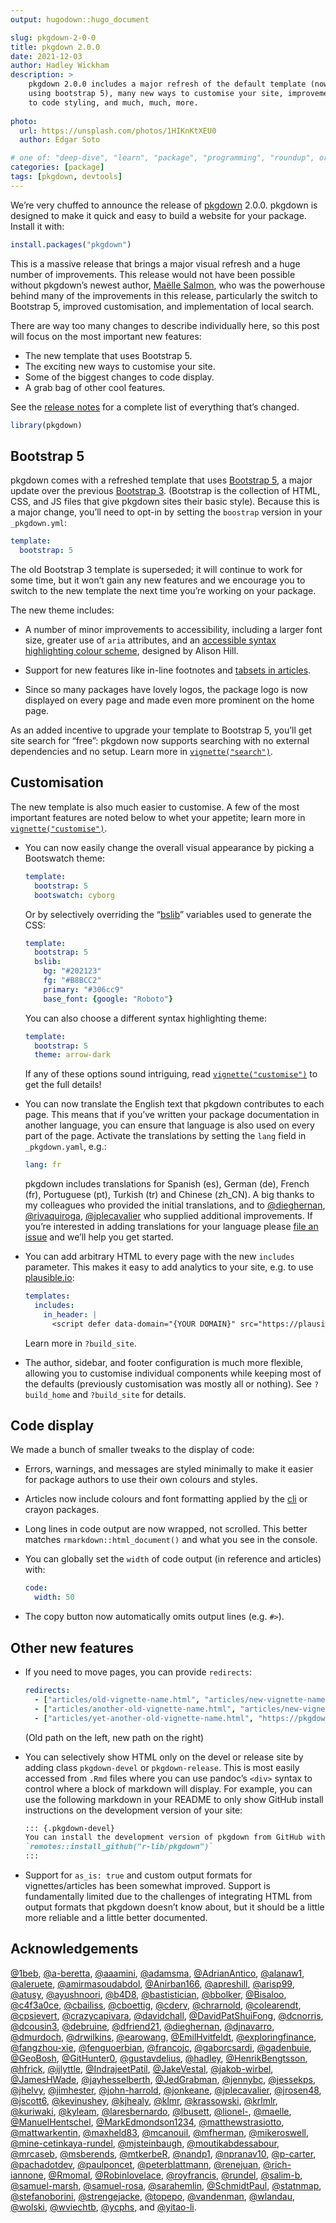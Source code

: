 ```yaml
---
output: hugodown::hugo_document

slug: pkgdown-2-0-0
title: pkgdown 2.0.0
date: 2021-12-03
author: Hadley Wickham
description: >
    pkgdown 2.0.0 includes a major refresh of the default template (now 
    using bootstrap 5), many new ways to customise your site, improvements
    to code styling, and much, much, more.
    
photo:
  url: https://unsplash.com/photos/1HIKnKtXEU0
  author: Edgar Soto

# one of: "deep-dive", "learn", "package", "programming", "roundup", or "other"
categories: [package] 
tags: [pkgdown, devtools]
---
```


```{=html}
<!--
TODO:
* [x] Look over / edit the post's title in the yaml
* [x] Edit (or delete) the description; note this appears in the Twitter card
* [x] Pick category and tags (see existing with `hugodown::tidy_show_meta()`)
* [x] Find photo & update yaml metadata
* [x] Create `thumbnail-sq.jpg`; height and width should be equal
* [x] Create `thumbnail-wd.jpg`; width should be >5x height
* [x] `hugodown::use_tidy_thumbnails()`
* [x] Add intro sentence, e.g. the standard tagline for the package
* [x] `usethis::use_tidy_thanks()`
-->
```
We're very chuffed to announce the release of [pkgdown](https://pkgdown.r-lib.org) 2.0.0.
pkgdown is designed to make it quick and easy to build a website for your package.
Install it with:

```r
install.packages("pkgdown")
```

This is a massive release that brings a major visual refresh and a huge number of improvements.
This release would not have been possible without pkgdown's newest author, [Maëlle Salmon](https://masalmon.eu), who was the powerhouse behind many of the improvements in this release, particularly the switch to Bootstrap 5, improved customisation, and implementation of local search.

There are way too many changes to describe individually here, so this post will focus on the most important new features:

-   The new template that uses Bootstrap 5.
-   The exciting new ways to customise your site.
-   Some of the biggest changes to code display.
-   A grab bag of other cool features.

See the [release notes](https://pkgdown.r-lib.org/news/index.html) for a complete list of everything that's changed.

```r
library(pkgdown)
```

## Bootstrap 5

pkgdown comes with a refreshed template that uses [Bootstrap 5](https://getbootstrap.com/docs/5.1/getting-started/introduction/), a major update over the previous [Bootstrap 3](https://getbootstrap.com/docs/3.4/).
(Bootstrap is the collection of HTML, CSS, and JS files that give pkgdown sites their basic style).
Because this is a major change, you'll need to opt-in by setting the `boostrap` version in your `_pkgdown.yml`:

``` yaml
template:
  bootstrap: 5
```

The old Bootstrap 3 template is superseded; it will continue to work for some time, but it won't gain any new features and we encourage you to switch to the new template the next time you're working on your package.

The new theme includes:

-   A number of minor improvements to accessibility, including a larger font size, greater use of `aria` attributes, and an [accessible syntax highlighting colour scheme](https://apreshill.github.io/rmda11y/arrow.html), designed by Alison Hill.

-   Support for new features like in-line footnotes and [tabsets in articles](https://bookdown.org/yihui/rmarkdown-cookbook/html-tabs.html).

-   Since so many packages have lovely logos, the package logo is now displayed on every page and made even more prominent on the home page.

As an added incentive to upgrade your template to Bootstrap 5, you'll get site search for "free": pkgdown now supports searching with no external dependencies and no setup.
Learn more in [`vignette("search")`](https://pkgdown.r-lib.org/articles/search.html).

## Customisation

The new template is also much easier to customise.
A few of the most important features are noted below to whet your appetite; learn more in [`vignette("customise")`](https://pkgdown.r-lib.org/articles/customise.html).

-   You can now easily change the overall visual appearance by picking a Bootswatch theme:

    ``` yaml
    template:
      bootstrap: 5
      bootswatch: cyborg
    ```

    Or by selectively overriding the "[bslib](https://rstudio.github.io/bslib/)" variables used to generate the CSS:

    ``` yaml
    template:
      bootstrap: 5
      bslib:
        bg: "#202123"
        fg: "#B8BCC2"
        primary: "#306cc9"
        base_font: {google: "Roboto"}
    ```

    You can also choose a different syntax highlighting theme:

    ``` yaml
    template:
      bootstrap: 5
      theme: arrow-dark
    ```

    If any of these options sound intriguing, read [`vignette("customise")`](https://pkgdown.r-lib.org/articles/customise.html) to get the full details!

-   You can now translate the English text that pkgdown contributes to each page.
    This means that if you've written your package documentation in another language, you can ensure that language is also used on every part of the page.
    Activate the translations by setting the `lang` field in `_pkgdown.yaml`, e.g.:

    ``` yaml
    lang: fr
    ```

    pkgdown includes translations for Spanish (es), German (de), French (fr), Portuguese (pt), Turkish (tr) and Chinese (zh_CN).
    A big thanks to my colleagues who provided the initial translations, and to [\@dieghernan](https://github.com/dieghernan), [\@rivaquiroga](https://github.com/rivaquiroga), [\@jplecavalier](https://github.com/jplecavalier) who supplied additional improvements.
    If you're interested in adding translations for your language please [file an issue](https://github.com/r-lib/pkgdown/issues) and we'll help you get started.

-   You can add arbitrary HTML to every page with the new `includes` parameter.
    This makes it easy to add analytics to your site, e.g. to use [plausible.io](https://plausible.io):

    ``` yaml
    templates:
      includes:
        in_header: |
          <script defer data-domain="{YOUR DOMAIN}" src="https://plausible.io/js/plausible.js"></script>
    ```

    Learn more in `?build_site`.

-   The author, sidebar, and footer configuration is much more flexible, allowing you to customise individual components while keeping most of the defaults (previously customisation was mostly all or nothing).
    See `?build_home` and `?build_site` for details.

## Code display

We made a bunch of smaller tweaks to the display of code:

-   Errors, warnings, and messages are styled minimally to make it easier for package authors to use their own colours and styles.

-   Articles now include colours and font formatting applied by the [cli](https://cli.r-lib.org) or crayon packages.

-   Long lines in code output are now wrapped, not scrolled.
    This better matches `rmarkdown::html_document()` and what you see in the console.

-   You can globally set the `width` of code output (in reference and articles) with:

    ``` yaml
    code:
      width: 50
    ```

-   The copy button now automatically omits output lines (e.g. `#>`).

## Other new features

-   If you need to move pages, you can provide `redirects`:

    ``` yaml
    redirects:
      - ["articles/old-vignette-name.html", "articles/new-vignette-name.html"]
      - ["articles/another-old-vignette-name.html", "articles/new-vignette-name.html"]
      - ["articles/yet-another-old-vignette-name.html", "https://pkgdown.r-lib.org/dev"]
    ```

    (Old path on the left, new path on the right)

-   You can selectively show HTML only on the devel or release site by adding class `pkgdown-devel` or `pkgdown-release`.
    This is most easily accessed from `.Rmd` files where you can use pandoc's `<div>` syntax to control where a block of markdown will display.
    For example, you can use the following markdown in your README to only show GitHub install instructions on the development version of your site:

    ``` md
    ::: {.pkgdown-devel}
    You can install the development version of pkgdown from GitHub with:
    `remotes::install_github("r-lib/pkgdown")`
    :::
    ```

-   Support for `as_is: true` and custom output formats for vignettes/articles has been somewhat improved.
    Support is fundamentally limited due to the challenges of integrating HTML from output formats that pkgdown doesn't know about, but it should be a little more reliable and a little better documented.

## Acknowledgements

[\@1beb](https://github.com/1beb), [\@a-beretta](https://github.com/a-beretta), [\@aaamini](https://github.com/aaamini), [\@adamsma](https://github.com/adamsma), [\@AdrianAntico](https://github.com/AdrianAntico), [\@alanaw1](https://github.com/alanaw1), [\@aleruete](https://github.com/aleruete), [\@amirmasoudabdol](https://github.com/amirmasoudabdol), [\@Anirban166](https://github.com/Anirban166), [\@apreshill](https://github.com/apreshill), [\@arisp99](https://github.com/arisp99), [\@atusy](https://github.com/atusy), [\@ayushnoori](https://github.com/ayushnoori), [\@b4D8](https://github.com/b4D8), [\@bastistician](https://github.com/bastistician), [\@bbolker](https://github.com/bbolker), [\@Bisaloo](https://github.com/Bisaloo), [\@c4f3a0ce](https://github.com/c4f3a0ce), [\@cbailiss](https://github.com/cbailiss), [\@cboettig](https://github.com/cboettig), [\@cderv](https://github.com/cderv), [\@chrarnold](https://github.com/chrarnold), [\@colearendt](https://github.com/colearendt), [\@cpsievert](https://github.com/cpsievert), [\@crazycapivara](https://github.com/crazycapivara), [\@davidchall](https://github.com/davidchall), [\@DavidPatShuiFong](https://github.com/DavidPatShuiFong), [\@dcnorris](https://github.com/dcnorris), [\@dcousin3](https://github.com/dcousin3), [\@debruine](https://github.com/debruine), [\@dfriend21](https://github.com/dfriend21), [\@dieghernan](https://github.com/dieghernan), [\@djnavarro](https://github.com/djnavarro), [\@dmurdoch](https://github.com/dmurdoch), [\@drwilkins](https://github.com/drwilkins), [\@earowang](https://github.com/earowang), [\@EmilHvitfeldt](https://github.com/EmilHvitfeldt), [\@exploringfinance](https://github.com/exploringfinance), [\@fangzhou-xie](https://github.com/fangzhou-xie), [\@fenguoerbian](https://github.com/fenguoerbian), [\@francojc](https://github.com/francojc), [\@gaborcsardi](https://github.com/gaborcsardi), [\@gadenbuie](https://github.com/gadenbuie), [\@GeoBosh](https://github.com/GeoBosh), [\@GitHunter0](https://github.com/GitHunter0), [\@gustavdelius](https://github.com/gustavdelius), [\@hadley](https://github.com/hadley), [\@HenrikBengtsson](https://github.com/HenrikBengtsson), [\@hfrick](https://github.com/hfrick), [\@ijlyttle](https://github.com/ijlyttle), [\@IndrajeetPatil](https://github.com/IndrajeetPatil), [\@JakeVestal](https://github.com/JakeVestal), [\@jakob-wirbel](https://github.com/jakob-wirbel), [\@JamesHWade](https://github.com/JamesHWade), [\@jayhesselberth](https://github.com/jayhesselberth), [\@JedGrabman](https://github.com/JedGrabman), [\@jennybc](https://github.com/jennybc), [\@jessekps](https://github.com/jessekps), [\@jhelvy](https://github.com/jhelvy), [\@jimhester](https://github.com/jimhester), [\@john-harrold](https://github.com/john-harrold), [\@jonkeane](https://github.com/jonkeane), [\@jplecavalier](https://github.com/jplecavalier), [\@jrosen48](https://github.com/jrosen48), [\@jscott6](https://github.com/jscott6), [\@kevinushey](https://github.com/kevinushey), [\@kjhealy](https://github.com/kjhealy), [\@klmr](https://github.com/klmr), [\@krassowski](https://github.com/krassowski), [\@krlmlr](https://github.com/krlmlr), [\@kuriwaki](https://github.com/kuriwaki), [\@kyleam](https://github.com/kyleam), [\@laresbernardo](https://github.com/laresbernardo), [\@lbusett](https://github.com/lbusett), [\@lionel-](https://github.com/lionel-), [\@maelle](https://github.com/maelle), [\@ManuelHentschel](https://github.com/ManuelHentschel), [\@MarkEdmondson1234](https://github.com/MarkEdmondson1234), [\@matthewstrasiotto](https://github.com/matthewstrasiotto), [\@mattwarkentin](https://github.com/mattwarkentin), [\@maxheld83](https://github.com/maxheld83), [\@mcanouil](https://github.com/mcanouil), [\@mfherman](https://github.com/mfherman), [\@mikeroswell](https://github.com/mikeroswell), [\@mine-cetinkaya-rundel](https://github.com/mine-cetinkaya-rundel), [\@mjsteinbaugh](https://github.com/mjsteinbaugh), [\@moutikabdessabour](https://github.com/moutikabdessabour), [\@mrcaseb](https://github.com/mrcaseb), [\@msberends](https://github.com/msberends), [\@mtkerbeR](https://github.com/mtkerbeR), [\@nandp1](https://github.com/nandp1), [\@npranav10](https://github.com/npranav10), [\@p-carter](https://github.com/p-carter), [\@pachadotdev](https://github.com/pachadotdev), [\@paulponcet](https://github.com/paulponcet), [\@peterblattmann](https://github.com/peterblattmann), [\@renejuan](https://github.com/renejuan), [\@rich-iannone](https://github.com/rich-iannone), [\@Rmomal](https://github.com/Rmomal), [\@Robinlovelace](https://github.com/Robinlovelace), [\@royfrancis](https://github.com/royfrancis), [\@rundel](https://github.com/rundel), [\@salim-b](https://github.com/salim-b), [\@samuel-marsh](https://github.com/samuel-marsh), [\@samuel-rosa](https://github.com/samuel-rosa), [\@sarahemlin](https://github.com/sarahemlin), [\@SchmidtPaul](https://github.com/SchmidtPaul), [\@statnmap](https://github.com/statnmap), [\@stefanoborini](https://github.com/stefanoborini), [\@strengejacke](https://github.com/strengejacke), [\@topepo](https://github.com/topepo), [\@vandenman](https://github.com/vandenman), [\@wlandau](https://github.com/wlandau), [\@wolski](https://github.com/wolski), [\@wviechtb](https://github.com/wviechtb), [\@ycphs](https://github.com/ycphs), and [\@yitao-li](https://github.com/yitao-li).
